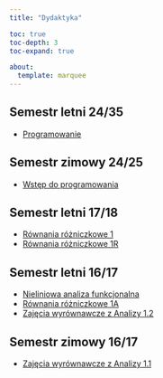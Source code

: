 ```yaml
---
title: "Dydaktyka"

toc: true
toc-depth: 3
toc-expand: true

about:
  template: marquee
---
```


## Semestr letni 24/35

- [Programowanie](courses/pwr-programming-2025/pwr-programming-2025.qmd)

## Semestr zimowy 24/25

- [Wstęp do programowania](courses/pwr-intro-to-cs-2024/pwr-intro-to-cs-2024.qmd)

## Semestr letni 17/18

- [Równania różniczkowe 1](courses/uwr-odes-1-2018.qmd)
- [Równania różniczkowe 1R](courses/uwr-odes-1r-2018.qmd)


## Semestr letni 16/17

- [Nieliniowa analiza funkcjonalna](courses/uwr-nonlinear-fa-2017.qmd)
- [Równania różniczkowe 1A](courses/uwr-odes-1a-2017.qmd)
- [Zajęcia wyrównawcze z Analizy 1.2](courses/uw-analysis-2017.qmd)

## Semestr zimowy 16/17

- [Zajęcia wyrównawcze z Analizy 1.1](courses/uw-analysis-2016.qmd)
